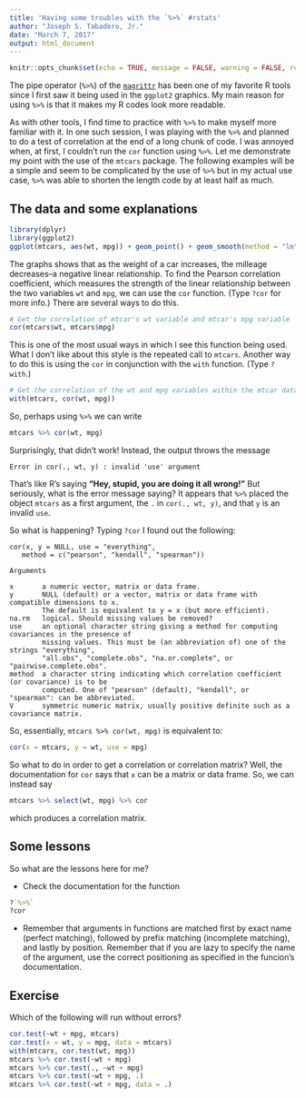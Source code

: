 ---
title: 'Having some troubles with the `%>%` #rstats'
author: "Joseph S. Tabadero, Jr."
date: "March 7, 2017"
output: html_document
---

```{r setup, include=FALSE}
knitr::opts_chunk$set(echo = TRUE, message = FALSE, warning = FALSE, results = TRUE)
```

The pipe operator (`%>%`) of the [`magrittr`](mtcars %>% cor.test(., ~wt + mpg)) has been one of my favorite R tools since I first saw it being used in the `ggplot2` graphics. My main reason for using `%>%` is that it makes my R codes look more readable.

As with other tools, I find time to practice with `%>%` to make myself more familiar with it. In one such session, I was playing with the `%>%` and planned to do a test of correlation at the end of a long chunk of code. I was annoyed when, at first, I couldn't run the `cor` function using `%>%`. Let me demonstrate my point with the use of the `mtcars` package. The following examples will be a simple and seem to be complicated by the use of `%>%` but in my actual use case, `%>%` was able to shorten the length code by at least half as much.

## The data and some explanations

```{r}
library(dplyr)
library(ggplot2)
ggplot(mtcars, aes(wt, mpg)) + geom_point() + geom_smooth(method = "lm", se = FALSE)
```

The graphs shows that as the weight of a car increases, the milleage decreases--a negative linear relationship. To find the Pearson correlation coefficient, which measures the strength of the linear relationship between the two variables `wt` and `mpg`, we can use the `cor` function. (Type `?cor` for more info.) There are several ways to do this.

```{r}
# Get the correlation of mtcar's wt variable and mtcar's mpg variable
cor(mtcars$wt, mtcars$mpg)
```

This is one of the most usual ways in which I see this function being used. What I don't like about this style is the repeated call to `mtcars`. Another way to do this is using the `cor` in conjunction with the `with` function. (Type `?with`.)

```{r}
# Get the correlation of the wt and mpg variables within the mtcar data set
with(mtcars, cor(wt, mpg))
```

So, perhaps using `%>%` we can write

```{r eval = FALSE}
mtcars %>% cor(wt, mpg)
```

Surprisingly, that didn't work! Instead, the output throws the message

```
Error in cor(., wt, y) : invalid 'use' argument
```

That's like R's saying **"Hey, stupid, you are doing it all wrong!"** But seriously, what is the error message saying? It appears that `%>%` placed the object `mtcars` as a first argument, the `.` in `cor(., wt, y)`, and that `y` is an invalid `use`. 

So what is happening? Typing `?cor` I found out the following: 

```
cor(x, y = NULL, use = "everything",
   method = c("pearson", "kendall", "spearman"))
    
Arguments

x	    a numeric vector, matrix or data frame.
y	    NULL (default) or a vector, matrix or data frame with compatible dimensions to x. 
        The default is equivalent to y = x (but more efficient).
na.rm   logical. Should missing values be removed?
use	    an optional character string giving a method for computing covariances in the presence of
        missing values. This must be (an abbreviation of) one of the strings "everything",
        "all.obs", "complete.obs", "na.or.complete", or "pairwise.complete.obs".
method	a character string indicating which correlation coefficient (or covariance) is to be
        computed. One of "pearson" (default), "kendall", or "spearman": can be abbreviated.
V	    symmetric numeric matrix, usually positive definite such as a covariance matrix.
```

So, essentially, `mtcars %>% cor(wt, mpg)` is equivalent to:

```{r eval = FALSE}
cor(x = mtcars, y = wt, use = mpg)
```

So what to do in order to get a correlation or correlation matrix? Well, the documentation for `cor` says that `x` can be a matrix or data frame. So, we can instead say

```{r}
mtcars %>% select(wt, mpg) %>% cor
```

which produces a correlation matrix.

## Some lessons

So what are the lessons here for me?

* Check the documentation for the function 

```{r eval = FALSE}
?`%>%`
?cor
```

* Remember that arguments in functions are matched first by exact name (perfect matching), followed by prefix matching (incomplete matching), and lastly by position. Remember that if you are lazy to specify the name of the argument, use the correct positioning as specified in the funcion's documentation.

## Exercise

Which of the following will run without errors?

```{r eval = FALSE}
cor.test(~wt + mpg, mtcars)
cor.test(x = wt, y = mpg, data = mtcars)
with(mtcars, cor.test(wt, mpg))
mtcars %>% cor.test(~wt + mpg)
mtcars %>% cor.test(., ~wt + mpg)
mtcars %>% cor.test(~wt + mpg, .)
mtcars %>% cor.test(~wt + mpg, data = .)
```


